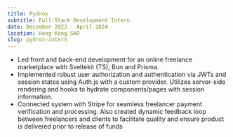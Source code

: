 ```yaml
---
title: Pydrox
subtitle: Full-Stack Development Intern
date: December 2023 - April 2024
location: Hong Kong SAR
slug: pydrox-intern
---
```


- Led front and back-end development for an online freelance marketplace with Sveltekit (TS), Bun and Prisma.
- Implemented robust user authorization and authentication via JWTs and session states using Auth.js with a custom
  provider. Utilizes server-side rendering and hooks to hydrate components/pages with session information.
- Connected system with Stripe for seamless freelancer payment verification and processing. Also created dynamic feedback
  loop between freelancers and clients to facilitate quality and ensure product is delivered prior to release of funds
